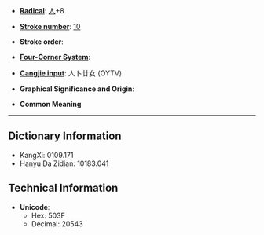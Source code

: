 * '''[[Wiktionary:Chinese radical index| Radical]]''': [[Wiktionary:Chinese radical index 人|人]]+8

* '''[[Wiktionary:Chinese total strokes index|Stroke number]]''': [[Wiktionary:Chinese total strokes index 10|10]]

* '''Stroke order''': 

* '''[[Wiktionary:Chinese four corner index|Four-Corner System]]''': 

* '''[[Wiktionary:Chinese Cangjie index|Cangjie input]]''': 人卜廿女 (OYTV)

* '''Graphical Significance and Origin''': 

* '''Common Meaning'''

----

== Dictionary Information ==

* KangXi: 0109.171
* Hanyu Da Zidian: 10183.041

== Technical Information ==

* '''Unicode''':
** Hex: 503F
** Decimal: 20543